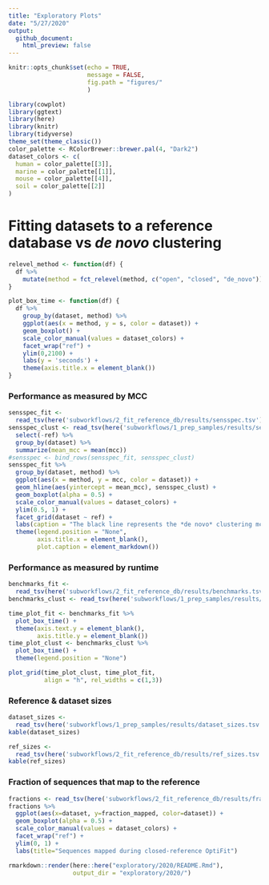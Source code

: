 ```yaml
---
title: "Exploratory Plots"
date: "5/27/2020"
output: 
  github_document:
    html_preview: false
---
```


```r
knitr::opts_chunk$set(echo = TRUE,
                      message = FALSE,
                      fig.path = "figures/"
                      )
```
```r
library(cowplot)
library(ggtext)
library(here)
library(knitr)
library(tidyverse)
theme_set(theme_classic())
color_palette <- RColorBrewer::brewer.pal(4, "Dark2")
dataset_colors <- c(
  human = color_palette[[3]],
  marine = color_palette[[1]],
  mouse = color_palette[[4]],
  soil = color_palette[[2]]
)
```

# Fitting datasets to a reference database vs _de novo_ clustering
```r
relevel_method <- function(df) {
  df %>%
    mutate(method = fct_relevel(method, c("open", "closed", "de_novo")))
}

plot_box_time <- function(df) {
  df %>%
    group_by(dataset, method) %>%
    ggplot(aes(x = method, y = s, color = dataset)) +
    geom_boxplot() +
    scale_color_manual(values = dataset_colors) +
    facet_wrap("ref") +
    ylim(0,2100) +
    labs(y = 'seconds') +
    theme(axis.title.x = element_blank())
}
```


### Performance as measured by MCC
```r
sensspec_fit <-
  read_tsv(here('subworkflows/2_fit_reference_db/results/sensspec.tsv')) 
sensspec_clust <- read_tsv(here('subworkflows/1_prep_samples/results/sensspec.tsv')) %>% 
  select(-ref) %>% 
  group_by(dataset) %>% 
  summarize(mean_mcc = mean(mcc))
#sensspec <- bind_rows(sensspec_fit, sensspec_clust)
sensspec_fit %>%
  group_by(dataset, method) %>%
  ggplot(aes(x = method, y = mcc, color = dataset)) +
  geom_hline(aes(yintercept = mean_mcc), sensspec_clust) +
  geom_boxplot(alpha = 0.5) +
  scale_color_manual(values = dataset_colors) +
  ylim(0.5, 1) +
  facet_grid(dataset ~ ref) +
  labs(caption = "The black line represents the *de novo* clustering mcc score.") +
  theme(legend.position = "None",
        axis.title.x = element_blank(),
        plot.caption = element_markdown())
```

### Performance as measured by runtime
```r
benchmarks_fit <-
  read_tsv(here('subworkflows/2_fit_reference_db/results/benchmarks.tsv'))
benchmarks_clust <- read_tsv(here('subworkflows/1_prep_samples/results/benchmarks.tsv'))

time_plot_fit <- benchmarks_fit %>% 
  plot_box_time() +
  theme(axis.text.y = element_blank(),
        axis.title.y = element_blank())
time_plot_clust <- benchmarks_clust %>% 
  plot_box_time() +
  theme(legend.position = "None")

plot_grid(time_plot_clust, time_plot_fit,
          align = "h", rel_widths = c(1,3))
```

### Reference & dataset sizes
```r
dataset_sizes <-
  read_tsv(here('subworkflows/1_prep_samples/results/dataset_sizes.tsv'))
kable(dataset_sizes)
```

```r
ref_sizes <-
  read_tsv(here('subworkflows/2_fit_reference_db/results/ref_sizes.tsv'))
kable(ref_sizes)
```


### Fraction of sequences that map to the reference
```r
fractions <- read_tsv(here('subworkflows/2_fit_reference_db/results/fraction_reads_mapped.tsv'))
fractions %>% 
  ggplot(aes(x=dataset, y=fraction_mapped, color=dataset)) +
  geom_boxplot(alpha = 0.5) +
  scale_color_manual(values = dataset_colors) +
  facet_wrap("ref") +
  ylim(0, 1) +
  labs(title="Sequences mapped during closed-reference OptiFit")
```






```r
rmarkdown::render(here::here("exploratory/2020/README.Rmd"), 
                  output_dir = "exploratory/2020/")
```


